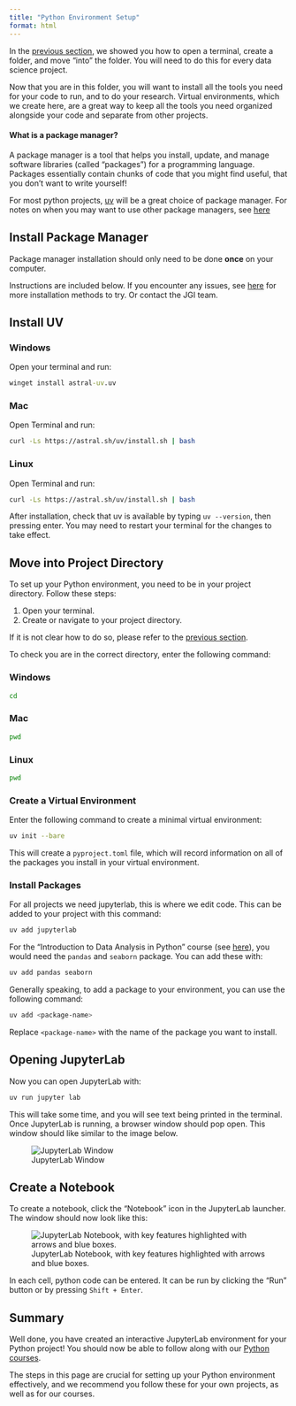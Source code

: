 ```yaml
---
title: "Python Environment Setup"
format: html
---
```


In the [previous section](./01-initial-setup.qmd), we showed you 
how to open a terminal, create a folder, and move "into" the 
folder. You will need to do this for every data science project.

Now that you are in this folder, you will want to install all
the tools you need for your code to run, and to do your research.
Virtual environments, which we create here, are a great way to keep 
all the tools you need organized alongside your code and 
separate from other projects.

::: {.callout-tip collapse="true"}
#### What is a package manager?

A package manager is a tool that helps you install, update, and manage software libraries (called "packages") for a programming language. Packages essentially contain chunks of code that you might find useful,
that you don't want to write yourself!

For most python projects, [uv](https://docs.astral.sh/uv/) will be 
a great choice of package manager. For notes on when you may want to use other package managers, see [here](./05-FAQs.qmd#)
::: 

## Install Package Manager

Package manager installation should only need
to be done **once** on your computer.

Instructions are included below. If you encounter any issues, see [here](https://docs.astral.sh/uv/getting-started/installation/) for more installation methods to try. Or contact the JGI team.

## Install UV

::: {.panel-tabset}

### Windows

Open your terminal and run:

```bat
winget install astral-uv.uv
```

### Mac

Open Terminal and run:

```bash
curl -Ls https://astral.sh/uv/install.sh | bash
```

### Linux

Open Terminal and run:

```bash
curl -Ls https://astral.sh/uv/install.sh | bash
```
:::

After installation, check that uv is available by 
typing `uv --version`, then pressing enter. You may need to restart your terminal for the changes to take effect.

## Move into Project Directory

To set up your Python environment, you need to be in your project directory. Follow these steps:

1. Open your terminal.
2. Create or navigate to your project directory.

If it is not clear how to do so, please refer to the [previous section](./01-initial-setup.qmd).

To check you are in the correct directory, enter the following
command:

::: {.panel-tabset}

### Windows
```bat
cd
```

### Mac
```bash
pwd
```

### Linux

```bash
pwd
```
:::

### Create a Virtual Environment

Enter the following command to create a minimal virtual environment:

```bash
uv init --bare
```

This will create a `pyproject.toml` file, which will record information
on all of the packages you install in your virtual environment.

### Install Packages

For all projects we need jupyterlab, this is
where we edit code. This can be added to your project 
with this command:

```bash
uv add jupyterlab
```

For the "Introduction to Data Analysis in Python" course (see [here](https://bristol-training.github.io/introduction-to-data-analysis-in-python/)), you would need the `pandas` and `seaborn` package. You can add these with:

```bash
uv add pandas seaborn
```

Generally speaking, to add a package to your environment, you can use the following command:

```bash
uv add <package-name>
```

Replace `<package-name>` with the name of the package you want to install.

## Opening JupyterLab

Now you can open JupyterLab with:

```bash
uv run jupyter lab
```

This will take some time, and you will see text being
printed in the terminal. Once JupyterLab is running, a browser
window should pop open. This window should like similar to
the image below.

![JupyterLab Window](../assets/jupyterlab.png)

## Create a Notebook

To create a notebook, click the "Notebook" icon in the JupyterLab launcher. The window should now look like this:

![JupyterLab Notebook, with key features highlighted with arrows and blue boxes.](../assets/jupyterlab-notebook.png)

In each cell, python code can be entered. It can be run by clicking the "Run" button or by pressing `Shift + Enter`.

## Summary

Well done, you have created an interactive JupyterLab environment for your Python project! You should now be able to follow along
with our [Python courses](https://bristol-training.github.io/courses.html#python). 

The steps in this page are crucial for setting up your Python environment effectively, and we recommend you follow these for your
own projects, as well as for our courses.
